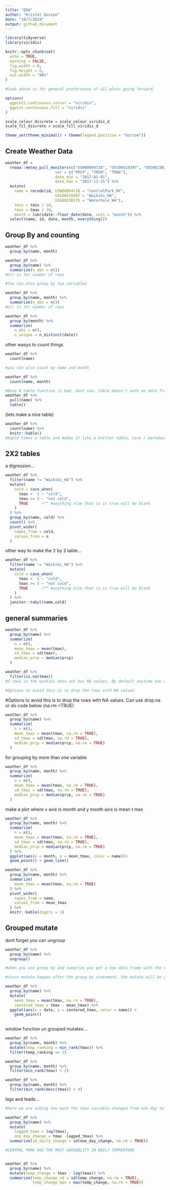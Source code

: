 ```yaml
---
title: "EDA"
author: "Kristal Quispe"
date: "10/7/2019"
output: github_document
---
```


```r

library(tidyverse)
library(viridis)

knitr::opts_chunk$set(
  echo = TRUE,
  warning = FALSE,
  fig.width = 8,
  fig.height = 6,
  out.width = "90%"
)

#Code above is for general preferences of all plots going forward. 

options(
  ggplot2.continuous.colour = "viridis",
  ggplot.continuous.fill = "viridis"
)

scale_colour_discrete = scale_colour_viridis_d
scale_fil_discrete = scale_fill_viridis_d

theme_set(theme_minimal() + theme(legend.position = "bottom"))

```

## Create Weather Data
```r
weather_df = 
  rnoaa::meteo_pull_monitors(c("USW00094728", "USC00519397", "USS0023B17S"),
                      var = c("PRCP", "TMIN", "TMAX"), 
                      date_min = "2017-01-01",
                      date_max = "2017-12-31") %>%
  mutate(
    name = recode(id, USW00094728 = "CentralPark_NY", 
                      USC00519397 = "Waikiki_HA",
                      USS0023B17S = "Waterhole_WA"),
    tmin = tmin / 10,
    tmax = tmax / 10,
    month = lubridate::floor_date(date, unit = "month")) %>%
  select(name, id, date, month, everything())

```

## Group By and counting 

```r
weather_df %>% 
  group_by(name, month)
```


```r
weather_df %>% 
  group_by(name) %>% 
  summarize(n_obs = n())
#n() is for number of rows
```

```r
#You can also group by two variables

weather_df %>% 
  group_by(name, month) %>% 
  summarize(n_obs = n())
#n() is for number of rows
```


```r
weather_df %>% 
  group_by(month) %>% 
  summarize(
    n_obs = n(),
    n_unique = n_distinct(date))

```


other wasys to count things
```r
weather_df %>% 
  count(name)

#you can also count by name and month

weather_df %>% 
  count(name, month)
```


```r
#Base R table function is bad, dont use. table doesn't work on data frames so you have to use pull first. 
weather_df %>% 
  pull(name) %>% 
  table()
```


(lets make a nice table)

```r
weather_df %>% 
  count(name) %>% 
  knitr::kable()
#kable takes a table and makes it like a knitter table, nice r markdown down table. 
```

## 2X2 tables
a digression...

```r
weather_df %>% 
  filter(name != "Waikiki_HA") %>% 
  mutate(
    cold = case_when(
      tmax <  5 ~ "cold",
      tmax >= 5 ~ "not cold",
      TRUE      ~"" #anything else that is is true will be blank
    )
  ) %>% 
  group_by(name, cold) %>% 
  count() %>% 
  pivot_wider(
    names_from = cold,
    values_from = n
  )
```

other way to make the 2 by 2 table...

```r
weather_df %>% 
  filter(name != "Waikiki_HA") %>% 
  mutate(
    cold = case_when(
      tmax <  5 ~ "cold",
      tmax >= 5 ~ "not cold",
      TRUE      ~"" #anything else that is is true will be blank
    )
  ) %>% 
  janitor::tabyl(name,cold)
```


## general summaries

```r
weather_df %>% 
  group_by(name) %>% 
  summarize(
    n = n(),
    mean_tmax = mean(tmax),
    sd_tmax = sd(tmax),
    median_prcp = median(prcp)
  )
```

```r
weather_df %>% 
  filter(is.na(tmax))
#3 rows in the waikiki data set has NA values. By default anytime you comupte a mean, median or sd of a vairable that has NA, R will return NA, b/c we cant take the mean/median/sd of a value that doesnt exist. 

#Options to avoid this is to drop the rows with NA values
```

#Options to avoid this is to drop the rows with NA values. Can use drop.na or do code below (na.rm =TRUE)
```r
weather_df %>% 
  group_by(name) %>% 
  summarize(
    n = n(),
    mean_tmax = mean(tmax, na.rm = TRUE),
    sd_tmax = sd(tmax, na.rm = TRUE),
    median_prcp = median(prcp, na.rm = TRUE)
  )
```

for grouping by more than one variable
```r
weather_df %>% 
  group_by(name, month) %>% 
  summarize(
    n = n(),
    mean_tmax = mean(tmax, na.rm = TRUE),
    sd_tmax = sd(tmax, na.rm = TRUE),
    median_prcp = median(prcp, na.rm = TRUE)
  )
```

make a plot where x avis is month and y month axis is mean t max 

```r
weather_df %>% 
  group_by(name, month) %>% 
  summarize(
    n = n(),
    mean_tmax = mean(tmax, na.rm = TRUE),
    sd_tmax = sd(tmax, na.rm = TRUE),
    median_prcp = median(prcp, na.rm = TRUE)
  ) %>% 
  ggplot(aes(x = month, y = mean_tmax, color = name))+
  geom_point() + geom_line()
```

```r
weather_df %>% 
  group_by(name, month) %>% 
  summarize(
    mean_tmax = mean(tmax, na.rm = TRUE)
  ) %>% 
  pivot_wider(
    names_from = name,
    values_from = mean_tmax
  ) %>% 
  knitr::kable(digits = 1)

```

## Grouped mutate

dont forget you can ungroup

```r
weather_df %>% 
  group_by(name) %>% 
  ungroup()
```

```r
#when you use group by and sumarize you get a new data frame with the number of rows equals the number of group, and the columns are the things we are summarizing by

#since mutate happen after the group by statement, the mutate will be group specific.

weather_df %>% 
  group_by(name) %>% 
  mutate(
    mean_tmax = mean(tmax, na.rn = TRUE),
    centered_tmax = tmax - mean_tmax) %>% 
  ggplot(aes(x = date, y = centered_tmax, color = name)) + 
    geom_point() 
  
```

window function un grouped mutates...
```r
weather_df %>%
  group_by(name, month) %>%
  mutate(temp_ranking = min_rank(tmax)) %>% 
  filter(temp_ranking == 1)

weather_df %>%
  group_by(name, month) %>%
  filter(min_rank(tmax) < 2)

weather_df %>%
  group_by(name, month) %>%
  filter(min_rank(desc(tmax)) < 4)

```


lags and leads...
```r
#here we are asking how much the tmax variable changed from one day to another. what was that difference, was it large or small. geared towards answersing which dataset has biggest variarblity

weather_df %>%
  group_by(name) %>%
  mutate(
    lagged_tmax = lag(tmax),
    one_day_change = tmax -lagged_tmax) %>% 
  summarize(sd_daily_change = sd(one_day_change, na.rm = TRUE))

#CENTRAL PARK HAS THE MOST VARIABLITY IN DAILY TEMPERTURE


weather_df %>%
  group_by(name) %>%
  mutate(temp_change = tmax - lag(tmax)) %>%
  summarize(temp_change_sd = sd(temp_change, na.rm = TRUE),
            temp_change_max = max(temp_change, na.rm = TRUE))
```

